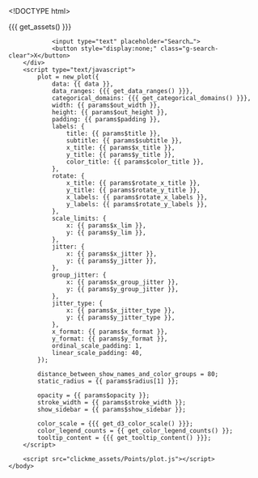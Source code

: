 <!DOCTYPE html>
<html>
    <head>
        <meta http-equiv="Content-Type" content="text/html; charset=utf-8"/>
        <base target="_blank"> <!-- open all links on a new tab -->

        <title>{{{ params$title }}}</title>

        {{{ get_assets() }}}

        <style>
            text{
                font-family: {{{ params$font }}};
            }
        </style>
    </head>

    <body>
        <div class="g-search hideable">
                <input type="text" placeholder="Search…">
                <button style="display:none;" class="g-search-clear">X</button>
        </div>
        <script type="text/javascript">
            plot = new_plot({
                data: {{ data }},
                data_ranges: {{{ get_data_ranges() }}},
                categorical_domains: {{{ get_categorical_domains() }}},
                width: {{ params$out_width }},
                height: {{ params$out_height }},
                padding: {{ params$padding }},
                labels: {
                    title: {{ params$title }},
                    subtitle: {{ params$subtitle }},
                    x_title: {{ params$x_title }},
                    y_title: {{ params$y_title }},
                    color_title: {{ params$color_title }},
                },
                rotate: {
                    x_title: {{ params$rotate_x_title }},
                    y_title: {{ params$rotate_y_title }},
                    x_labels: {{ params$rotate_x_labels }},
                    y_labels: {{ params$rotate_y_labels }},
                },
                scale_limits: {
                    x: {{ params$x_lim }},
                    y: {{ params$y_lim }},
                },
                jitter: {
                    x: {{ params$x_jitter }},
                    y: {{ params$y_jitter }},
                },
                group_jitter: {
                    x: {{ params$x_group_jitter }},
                    y: {{ params$y_group_jitter }},
                },
                jitter_type: {
                    x: {{ params$x_jitter_type }},
                    y: {{ params$y_jitter_type }},
                },
                x_format: {{ params$x_format }},
                y_format: {{ params$y_format }},
                ordinal_scale_padding: 1,
                linear_scale_padding: 40,
            });

            distance_between_show_names_and_color_groups = 80;
            static_radius = {{ params$radius[1] }};

            opacity = {{ params$opacity }};
            stroke_width = {{ params$stroke_width }};
            show_sidebar = {{ params$show_sidebar }};

            color_scale = {{{ get_d3_color_scale() }}};
            color_legend_counts = {{ get_color_legend_counts() }};
            tooltip_content = {{{ get_tooltip_content() }}};
        </script>

        <script src="clickme_assets/Points/plot.js"></script>
    </body>
</html>
